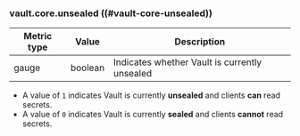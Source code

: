 ### vault.core.unsealed ((#vault-core-unsealed))

Metric type | Value   | Description
----------- | ------- | -----------
gauge       | boolean | Indicates whether Vault is currently unsealed

- A value of `1` indicates Vault is currently **unsealed** and clients **can**
  read secrets.
- A value of `0` indicates Vault is currently **sealed** and clients **cannot**
  read secrets.